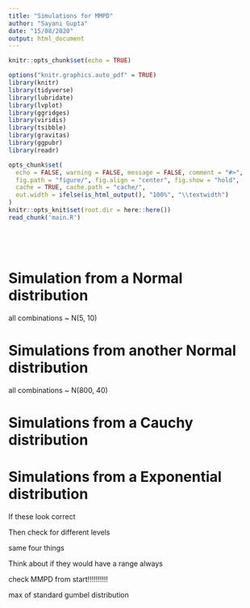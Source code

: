 ```yaml
---
title: "Simulations for MMPD"
author: "Sayani Gupta"
date: "15/08/2020"
output: html_document
---
```


```r
knitr::opts_chunk$set(echo = TRUE)
```


```r
options("knitr.graphics.auto_pdf" = TRUE)
library(knitr)
library(tidyverse)
library(lubridate)
library(lvplot)
library(ggridges)
library(viridis)
library(tsibble)
library(gravitas)
library(ggpubr)
library(readr)

opts_chunk$set(
  echo = FALSE, warning = FALSE, message = FALSE, comment = "#>",
  fig.path = "figure/", fig.align = "center", fig.show = "hold",
  cache = TRUE, cache.path = "cache/",
  out.width = ifelse(is_html_output(), "100%", "\\textwidth")
)
knitr::opts_knit$set(root.dir = here::here())
read_chunk('main.R')
```

```r

```

```r

```

```r

```

```r

```


# Simulation from a Normal distribution
all combinations ~ N(5, 10)

# Simulations from another Normal distribution
all combinations ~ N(800, 40)

# Simulations from a Cauchy distribution

# Simulations from a Exponential distribution

If these look correct

Then check for different levels

same four things

Think about if they would have a range always

check MMPD from start!!!!!!!!!!

max of standard gumbel distribution







